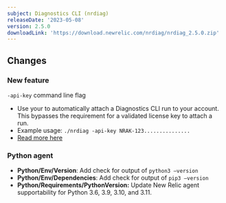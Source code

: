 ```yaml
---
subject: Diagnostics CLI (nrdiag)
releaseDate: '2023-05-08'
version: 2.5.0
downloadLink: 'https://download.newrelic.com/nrdiag/nrdiag_2.5.0.zip'
---
```


## Changes
### New feature
`-api-key` command line flag
  * Use your <InlinePopover type="userKey" /> to automatically attach a Diagnostics CLI run to your account. This bypasses the requirement for a validated license key to attach a run.
  * Example usage: `./nrdiag -api-key NRAK-123...............`
  * [Read more here](/docs/new-relic-solutions/solve-common-issues/diagnostics-cli-nrdiag/run-diagnostics-cli-nrdiag/#automatic-api)

### Python agent
- **Python/Env/Version**: Add check for output of `python3 –version`
- **Python/Env/Dependencies**: Add check for output of `pip3 –version`
- **Python/Requirements/PythonVersion:** Update New Relic agent supportability for Python 3.6, 3.9, 3.10, and 3.11.
